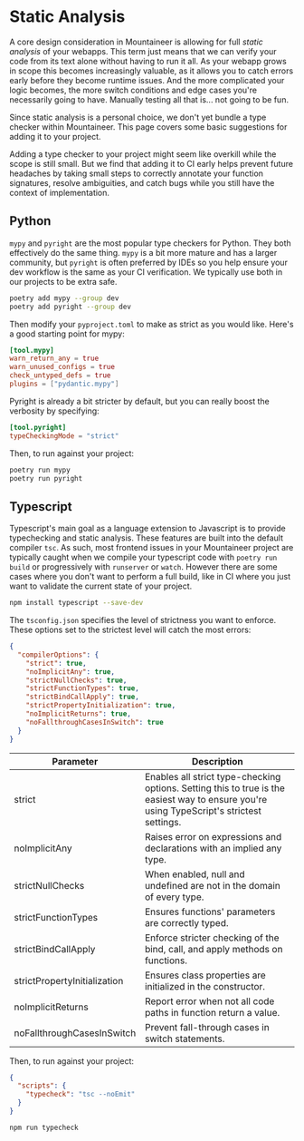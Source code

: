 # Static Analysis

A core design consideration in Mountaineer is allowing for full _static analysis_ of your webapps. This term just means that we can verify your code from its text alone without having to run it all. As your webapp grows in scope this becomes increasingly valuable, as it allows you to catch errors early before they become runtime issues. And the more complicated your logic becomes, the more switch conditions and edge cases you're necessarily going to have. Manually testing all that is... not going to be fun.

Since static analysis is a personal choice, we don't yet bundle a type checker within Mountaineer. This page covers some basic suggestions for adding it to your project.

<Note>
    Adding a type checker to your project might seem like overkill while the scope is still small. But we find that adding it to CI early helps prevent future headaches by taking small steps to correctly annotate your function signatures, resolve ambiguities, and catch bugs while you still have the context of implementation.
</Note>

## Python

`mypy` and `pyright` are the most popular type checkers for Python. They both effectively do the same thing. `mypy` is a bit more mature and has a larger community, but `pyright` is often preferred by IDEs so you help ensure your dev workflow is the same as your CI verification. We typically use both in our projects to be extra safe.

```bash
poetry add mypy --group dev
poetry add pyright --group dev
```

Then modify your `pyproject.toml` to make as strict as you would like. Here's a good starting point for mypy:

```toml
[tool.mypy]
warn_return_any = true
warn_unused_configs = true
check_untyped_defs = true
plugins = ["pydantic.mypy"]
```

Pyright is already a bit stricter by default, but you can really boost the verbosity by specifying:

```toml
[tool.pyright]
typeCheckingMode = "strict"
```

Then, to run against your project:

```bash
poetry run mypy
poetry run pyright
```

## Typescript

Typescript's main goal as a language extension to Javascript is to provide typechecking and static analysis. These features are built into the default compiler `tsc`. As such, most frontend issues in your Mountaineer project are typically caught when we compile your typescript code with `poetry run build` or progressively with `runserver` or `watch`. However there are some cases where you don't want to perform a full build, like in CI where you just want to validate the current state of your project.

```bash
npm install typescript --save-dev
```

The `tsconfig.json` specifies the level of strictness you want to enforce. These options set to the strictest level will catch the most errors:

```json title="views/tsconfig.json"
{
  "compilerOptions": {
    "strict": true,
    "noImplicitAny": true,
    "strictNullChecks": true,
    "strictFunctionTypes": true,
    "strictBindCallApply": true,
    "strictPropertyInitialization": true,
    "noImplicitReturns": true,
    "noFallthroughCasesInSwitch": true
  }
}
```

| Parameter                    | Description                                                                                                                               |
|------------------------------|-------------------------------------------------------------------------------------------------------------------------------------------|
| strict                       | Enables all strict type-checking options. Setting this to true is the easiest way to ensure you're using TypeScript's strictest settings. |
| noImplicitAny                | Raises error on expressions and declarations with an implied any type.                                                                    |
| strictNullChecks             | When enabled, null and undefined are not in the domain of every type.                                                                     |
| strictFunctionTypes          | Ensures functions' parameters are correctly typed.                                                                                        |
| strictBindCallApply          | Enforce stricter checking of the bind, call, and apply methods on functions.                                                              |
| strictPropertyInitialization | Ensures class properties are initialized in the constructor.                                                                              |
| noImplicitReturns            | Report error when not all code paths in function return a value.                                                                          |
| noFallthroughCasesInSwitch   | Prevent fall-through cases in switch statements.                                                                                          |

Then, to run against your project:

```json title="views/package.json"
{
  "scripts": {
    "typecheck": "tsc --noEmit"
  }
}
```

```bash
npm run typecheck
```
